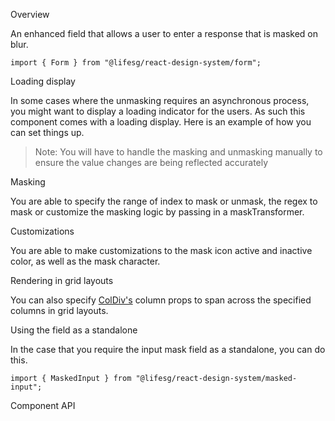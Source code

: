 
<Meta of={FormMaskedInputStories} />

<Title>Form.MaskedInput</Title>

<Secondary>Overview</Secondary>

An enhanced field that allows a user to enter a response that is masked on blur.

```tsx
import { Form } from "@lifesg/react-design-system/form";
```

<Canvas of={FormMaskedInputStories.Default} />

<Heading3>Loading display</Heading3>

In some cases where the unmasking requires an asynchronous process, you might want to display
a loading indicator for the users. As such this component comes with a loading display. Here is
an example of how you can set things up.

> Note: You will have to handle the masking and unmasking manually to ensure the value changes
> are being reflected accurately

<Canvas of={FormMaskedInputStories.LoadingDisplay} />

<Heading3>Masking</Heading3>

You are able to specify the range of index to mask or unmask, the regex to mask or customize the masking logic by passing in a maskTransformer.

<Canvas of={FormMaskedInputStories.Masking} />

<Heading3>Customizations</Heading3>

You are able to make customizations to the mask icon active and inactive color, as well as the mask character.

<Canvas of={FormMaskedInputStories.WithCustomizations} />

<Heading3>Rendering in grid layouts</Heading3>

You can also specify [ColDiv's](/docs/getting-started-layout-column-divs--docs)
column props to span across the specified columns in grid layouts.

<Canvas of={FormMaskedInputStories.RenderingInGridLayout} />

<Heading3>Using the field as a standalone</Heading3>

In the case that you require the input mask field as a standalone, you can do this.

```tsx
import { MaskedInput } from "@lifesg/react-design-system/masked-input";
```

<Canvas of={FormMaskedInputStories.StandaloneUsage} />

<Secondary>Component API</Secondary>

<PropsTable />
